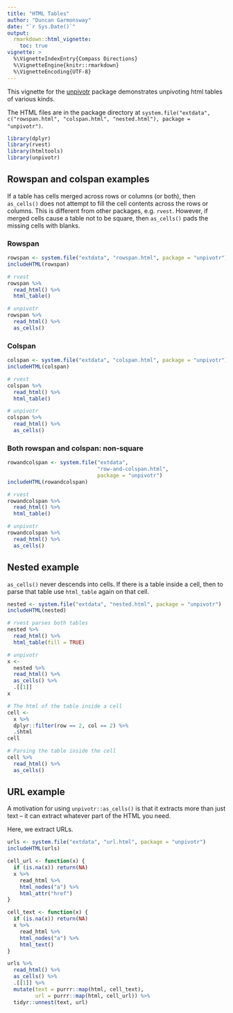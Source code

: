 ```yaml
---
title: "HTML Tables"
author: "Duncan Garmonsway"
date: "`r Sys.Date()`"
output:
  rmarkdown::html_vignette:
    toc: true
vignette: >
  %\VignetteIndexEntry{Compass Directions}
  %\VignetteEngine{knitr::rmarkdown}
  %\VignetteEncoding{UTF-8}
---
```


This vignette for the [unpivotr](https://github.com/nacnudus/unpivotr) package
demonstrates unpivoting html tables of various kinds.

The HTML files are in the package directory at `system.file("extdata",
c("rowspan.html", "colspan.html", "nested.html"), package = "unpivotr")`.

```r
library(dplyr)
library(rvest)
library(htmltools)
library(unpivotr)
```

## Rowspan and colspan examples

If a table has cells merged across rows or columns (or both), then `as_cells()`
does not attempt to fill the cell contents across the rows or columns.  This is
different from other packages, e.g. `rvest`.  However, if merged cells cause a
table not to be square, then `as_cells()` pads the missing cells with blanks.

### Rowspan

```r
rowspan <- system.file("extdata", "rowspan.html", package = "unpivotr")
includeHTML(rowspan)

# rvest
rowspan %>%
  read_html() %>%
  html_table()

# unpivotr
rowspan %>%
  read_html() %>%
  as_cells()
```

### Colspan

```r
colspan <- system.file("extdata", "colspan.html", package = "unpivotr")
includeHTML(colspan)

# rvest
colspan %>%
  read_html() %>%
  html_table()

# unpivotr
colspan %>%
  read_html() %>%
  as_cells()
```

### Both rowspan and colspan: non-square

```r
rowandcolspan <- system.file("extdata",
                             "row-and-colspan.html",
                             package = "unpivotr")
includeHTML(rowandcolspan)

# rvest
rowandcolspan %>%
  read_html() %>%
  html_table()

# unpivotr
rowandcolspan %>%
  read_html() %>%
  as_cells()
```

## Nested example

`as_cells()` never descends into cells.  If there is a table inside a cell, then
to parse that table use `html_table` again on that cell.

```r
nested <- system.file("extdata", "nested.html", package = "unpivotr")
includeHTML(nested)

# rvest parses both tables
nested %>%
  read_html() %>%
  html_table(fill = TRUE)

# unpivotr
x <-
  nested %>%
  read_html() %>%
  as_cells() %>%
  .[[1]]
x

# The html of the table inside a cell
cell <-
  x %>%
  dplyr::filter(row == 2, col == 2) %>%
  .$html
cell

# Parsing the table inside the cell
cell %>%
  read_html() %>%
  as_cells()
```

## URL example

A motivation for using `unpivotr::as_cells()` is that it extracts more than
just text -- it can extract whatever part of the HTML you need.

Here, we extract URLs.

```r
urls <- system.file("extdata", "url.html", package = "unpivotr")
includeHTML(urls)

cell_url <- function(x) {
  if (is.na(x)) return(NA)
  x %>%
    read_html %>%
    html_nodes("a") %>%
    html_attr("href")
}

cell_text <- function(x) {
  if (is.na(x)) return(NA)
  x %>%
    read_html %>%
    html_nodes("a") %>%
    html_text()
}

urls %>%
  read_html() %>%
  as_cells() %>%
  .[[1]] %>%
  mutate(text = purrr::map(html, cell_text),
         url = purrr::map(html, cell_url)) %>%
  tidyr::unnest(text, url)
```
